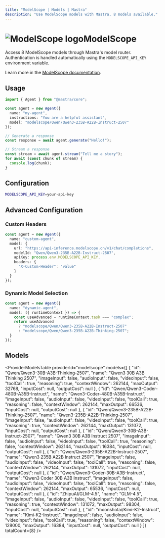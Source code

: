 ```yaml
---
title: "ModelScope | Models | Mastra"
description: "Use ModelScope models with Mastra. 8 models available."
---
```



# <img src="https://models.dev/logos/modelscope.svg" alt="ModelScope logo" className="inline w-8 h-8 mr-2 align-middle dark:invert dark:brightness-0 dark:contrast-200" />ModelScope

Access 8 ModelScope models through Mastra's model router. Authentication is handled automatically using the `MODELSCOPE_API_KEY` environment variable.

Learn more in the [ModelScope documentation](https://modelscope.cn/docs/model-service/API-Inference/intro).

## Usage

```typescript
import { Agent } from "@mastra/core";

const agent = new Agent({
  name: "my-agent",
  instructions: "You are a helpful assistant",
  model: "modelscope/Qwen/Qwen3-235B-A22B-Instruct-2507"
});

// Generate a response
const response = await agent.generate("Hello!");

// Stream a response
const stream = await agent.stream("Tell me a story");
for await (const chunk of stream) {
  console.log(chunk);
}
```

## Configuration

```bash
MODELSCOPE_API_KEY=your-api-key
```

## Advanced Configuration

### Custom Headers

```typescript
const agent = new Agent({
  name: "custom-agent",
  model: {
    url: "https://api-inference.modelscope.cn/v1/chat/completions",
    modelId: "Qwen/Qwen3-235B-A22B-Instruct-2507",
    apiKey: process.env.MODELSCOPE_API_KEY,
    headers: {
      "X-Custom-Header": "value"
    }
  }
});
```

### Dynamic Model Selection

```typescript
const agent = new Agent({
  name: "dynamic-agent",
  model: ({ runtimeContext }) => {
    const useAdvanced = runtimeContext.task === "complex";
    return useAdvanced 
      ? "modelscope/Qwen/Qwen3-235B-A22B-Instruct-2507"
      : "modelscope/Qwen/Qwen3-235B-A22B-Thinking-2507";
  }
});
```

## Models

<ProviderModelsTable 
  providerId="modelscope" 
  models={[
  {
    "id": "Qwen/Qwen3-30B-A3B-Thinking-2507",
    "name": "Qwen3 30B A3B Thinking 2507",
    "imageInput": false,
    "audioInput": false,
    "videoInput": false,
    "toolCall": true,
    "reasoning": true,
    "contextWindow": 262144,
    "maxOutput": 32768,
    "inputCost": null,
    "outputCost": null
  },
  {
    "id": "Qwen/Qwen3-Coder-480B-A35B-Instruct",
    "name": "Qwen3-Coder-480B-A35B-Instruct",
    "imageInput": false,
    "audioInput": false,
    "videoInput": false,
    "toolCall": true,
    "reasoning": false,
    "contextWindow": 262144,
    "maxOutput": 66536,
    "inputCost": null,
    "outputCost": null
  },
  {
    "id": "Qwen/Qwen3-235B-A22B-Thinking-2507",
    "name": "Qwen3-235B-A22B-Thinking-2507",
    "imageInput": false,
    "audioInput": false,
    "videoInput": false,
    "toolCall": true,
    "reasoning": true,
    "contextWindow": 262144,
    "maxOutput": 131072,
    "inputCost": null,
    "outputCost": null
  },
  {
    "id": "Qwen/Qwen3-30B-A3B-Instruct-2507",
    "name": "Qwen3 30B A3B Instruct 2507",
    "imageInput": false,
    "audioInput": false,
    "videoInput": false,
    "toolCall": true,
    "reasoning": false,
    "contextWindow": 262144,
    "maxOutput": 16384,
    "inputCost": null,
    "outputCost": null
  },
  {
    "id": "Qwen/Qwen3-235B-A22B-Instruct-2507",
    "name": "Qwen3 235B A22B Instruct 2507",
    "imageInput": false,
    "audioInput": false,
    "videoInput": false,
    "toolCall": true,
    "reasoning": false,
    "contextWindow": 262144,
    "maxOutput": 131072,
    "inputCost": null,
    "outputCost": null
  },
  {
    "id": "Qwen/Qwen3-Coder-30B-A3B-Instruct",
    "name": "Qwen3 Coder 30B A3B Instruct",
    "imageInput": false,
    "audioInput": false,
    "videoInput": false,
    "toolCall": true,
    "reasoning": false,
    "contextWindow": 262144,
    "maxOutput": 65536,
    "inputCost": null,
    "outputCost": null
  },
  {
    "id": "ZhipuAI/GLM-4.5",
    "name": "GLM-4.5",
    "imageInput": false,
    "audioInput": false,
    "videoInput": false,
    "toolCall": true,
    "reasoning": true,
    "contextWindow": 131072,
    "maxOutput": 98304,
    "inputCost": null,
    "outputCost": null
  },
  {
    "id": "moonshotai/Kimi-K2-Instruct",
    "name": "Kimi-K2-Instruct",
    "imageInput": false,
    "audioInput": false,
    "videoInput": false,
    "toolCall": true,
    "reasoning": false,
    "contextWindow": 128000,
    "maxOutput": 16384,
    "inputCost": null,
    "outputCost": null
  }
]}
  totalCount={8}
/>
